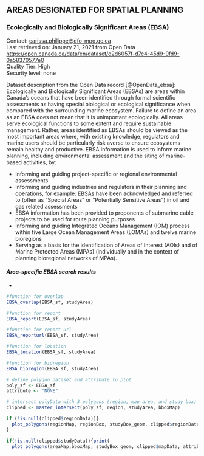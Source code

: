 ## **AREAS DESIGNATED FOR SPATIAL PLANNING**

### **Ecologically and Biologically Significant Areas (EBSA)**

Contact: [carissa.philippe\@dfo-mpo.gc.ca](mailto:carissa.philippe@dfo-mpo.gc.ca){.email}\
Last retrieved on: January 21, 2021 from Open Data\
<https://open.canada.ca/data/en/dataset/d2d6057f-d7c4-45d9-9fd9-0a58370577e0>\
Quality Tier: High\
Security level: none

Dataset description from the Open Data record [@OpenData_ebsa]: Ecologically and Biologically Significant Areas (EBSAs) are areas within Canada's oceans that have been identified through formal scientific assessments as having special biological or ecological significance when compared with the surrounding marine ecosystem. Failure to define an area as an EBSA does not mean that it is unimportant ecologically. All areas serve ecological functions to some extent and require sustainable management. Rather, areas identified as EBSAs should be viewed as the most important areas where, with existing knowledge, regulators and marine users should be particularly risk averse to ensure ecosystems remain healthy and productive. EBSA information is used to inform marine planning, including environmental assessment and the siting of marine-based activities, by:

-   Informing and guiding project-specific or regional environmental assessments
-   Informing and guiding industries and regulators in their planning and operations, for example: EBSAs have been acknowledged and referred to (often as "Special Areas" or "Potentially Sensitive Areas") in oil and gas related assessments
-   EBSA information has been provided to proponents of submarine cable projects to be used for route planning purposes
-   Informing and guiding Integrated Oceans Management (IOM) process within five Large Ocean Management Areas (LOMAs) and twelve marine bioregions
-   Serving as a basis for the identification of Areas of Interest (AOIs) and of Marine Protected Areas (MPAs) (individually and in the context of planning bioregional networks of MPAs).

#### ***Area-specific EBSA search results***

-   

```r
#function for overlap
EBSA_overlap(EBSA_sf, studyArea)
```

```r
#function for report
EBSA_report(EBSA_sf, studyArea)
```

```r
#function for report url
EBSA_reporturl(EBSA_sf, studyArea)
```

```r
#function for location
EBSA_location(EBSA_sf, studyArea)
```

```r
#function for bioregion
EBSA_bioregion(EBSA_sf, studyArea)
```

```r
# define polygon dataset and attribute to plot
poly_sf <- EBSA_sf
attribute <- "NONE"

# intersect polyData with 3 polygons (region, map area, and study box)
clipped <- master_intersect(poly_sf, region, studyArea, bboxMap)
```

```r
if (!is.null(clipped$regionData)){
  plot_polygons(regionMap, regionBox, studyBox_geom, clipped$regionData, attribute)
}
```

```r
if(!is.null(clipped$studyData)){print(
  plot_polygons(areaMap,bboxMap, studyBox_geom, clipped$mapData, attribute))}
```
